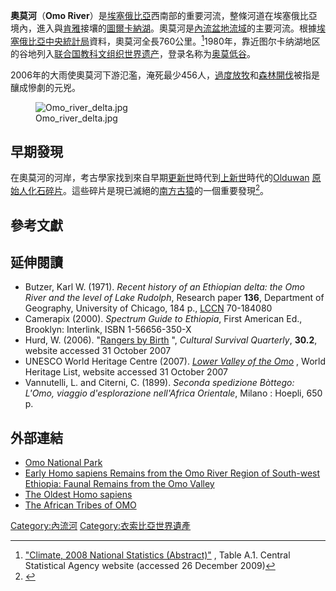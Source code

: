 '''奧莫河'''（'''Omo River'''）是[[埃塞俄比亞|埃塞俄比亞]]西南部的重要河流，整條河道在埃塞俄比亞境內，進入與[[肯雅|肯雅]]接壤的[[圖爾卡納湖|圖爾卡納湖]]。奧莫河是[[內流盆地|內流盆地]][[流域|流域]]的主要河流。根據[[埃塞俄比亞中央統計局|埃塞俄比亞中央統計局]]資料，奧莫河全長760公里。<ref>[http://www.csa.gov.et/index.php?option=com_rubberdoc&view=doc&id=184&format=raw&Itemid=466 "Climate, 2008 National Statistics (Abstract)"] {{Wayback|url=http://www.csa.gov.et/index.php?option=com_rubberdoc&view=doc&id=184&format=raw&Itemid=466 |date=20101113215000 }}, Table A.1. Central Statistical Agency website (accessed 26 December 2009)</ref>1980年，靠近图尔卡纳湖地区的谷地列入[[联合国教科文组织|联合国教科文组织]][[世界遗产|世界遗产]]，登录名称为[[奥莫低谷|奥莫低谷]]。

2006年的大雨使奧莫河下游氾濫，淹死最少456人，[[過度放牧|過度放牧]]和[[森林開伐|森林開伐]]被指是釀成慘劇的元兇。

[[Image:Omo_river_delta.jpg|thumb]]

==早期發現==
在奧莫河的河岸，考古學家找到來自早期[[更新世|更新世]]時代到[[上新世|上新世]]時代的[[Olduwan|Olduwan]] [[原始人|原始人]][[奧莫遺骸|化石碎片]]。這些碎片是現已滅絕的[[南方古猿|南方古猿]]的一個重要發現<ref>{{cite web |last=Crandall |first=Ben |year=2007 |language=en |url=http://www.mnsu.edu/emuseum/archaeology/sites/africa/omoriver.html |title=The Omo River Valley |publisher=eMuseum @ [[明尼苏达州立大学曼卡托分校|Minnesota State University, Mankato]] |accessdate=2007-10-31 |deadurl=yes |archiveurl=https://web.archive.org/web/20061210123834/http://www.mnsu.edu/emuseum/archaeology/sites/africa/omoriver.html |archivedate=2006-12-10 }}</ref>。

==參考文獻==
{{reflist}}

==延伸閱讀==
* Butzer, Karl W. (1971). ''Recent history of an Ethiopian delta: the Omo River and the level of Lake Rudolph'', Research paper '''136''', Department of Geography, University of Chicago, 184 p., [[Library_of_Congress_Control_Number|LCCN]] 70-184080
* Camerapix (2000). ''Spectrum Guide to Ethiopia'', First American Ed., Brooklyn: Interlink, ISBN 1-56656-350-X
* Hurd, W. (2006). "[http://www.culturalsurvival.org/ourpublications/csq/article/rangers-birth Rangers by Birth] {{Wayback|url=http://www.culturalsurvival.org/ourpublications/csq/article/rangers-birth |date=20110926235229 }}", ''Cultural Survival Quarterly'', '''30.2''', website accessed 31 October 2007
* UNESCO World Heritage Centre (2007). ''[http://whc.unesco.org/en/list/17 Lower Valley of the Omo] {{Wayback|url=http://whc.unesco.org/en/list/17 |date=20181224215122 }}'', World Heritage List, website accessed 31 October 2007
* Vannutelli, L. and Citerni, C. (1899). ''Seconda spedizione Bòttego: L'Omo, viaggio d'esplorazione nell'Africa Orientale'', Milano : Hoepli, 650 p. <!--commented out as original is 1899 long before ISBN, no search on ISBN successful, please provide reprint details: ISBN 0543938174, ISBN 978-0543938176-->

==外部連結==
{{Commons category|Omo River}}
*[http://www.selamta.net/omo_park.htm Omo National Park] {{Wayback|url=http://www.selamta.net/omo_park.htm |date=20170502142847 }}
*[http://www.nature.com/nature/journal/v222/n5199/abs/2221132a0.html Early Homo sapiens Remains from the Omo River Region of South-west Ethiopia: Faunal Remains from the Omo Valley] {{Wayback|url=http://www.nature.com/nature/journal/v222/n5199/abs/2221132a0.html |date=20140821144536 }}
*[http://www.sciencedaily.com/releases/2005/02/050223122209.htm  The Oldest Homo sapiens] {{Wayback|url=http://www.sciencedaily.com/releases/2005/02/050223122209.htm |date=20141001082739 }}
*[https://web.archive.org/web/20160307222523/http://www.slidespost.com/zoom.php?id=2326  The African Tribes of OMO]

{{衣索比亞河流}}
{{Authority control}}


{{DEFAULTSORT:Omo}}
[[Category:內流河|Category:內流河]]
[[Category:衣索比亞世界遺產|Category:衣索比亞世界遺產]]
{{coord|4|48|1.27|N|35|58|1.45|E|display=title}}